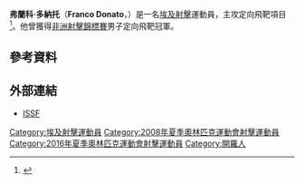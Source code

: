 {{Infobox sportsperson
| name           = 弗蘭科·多納托<br />''Franco Donato''
| image          = 
| caption        = 
| birth_name     = 
| fullname       = Franco Piero Donato
| nickname       = 
| nationality    = 
| residence      = 
| birth_date     = {{birth date and age|1981|9|8|df=yes}}
| birth_place    = [[埃及|埃及]][[開羅|開羅]]
| death_date     = 
| death_place    = 
| height         = {{height|m=1.65}}
| weight         = {{weight|kg=64}}
| website        = 
| country        = {{EGY}}
| sport          = [[射擊|射擊]]
| event          = 定向飛靶
| olympics       = 
| show-medals    = yes
| medaltemplates = 
{{MedalSport|男子[[射擊|射擊]]}}
{{MedalCountry|{{EGY}}}}
{{MedalCompetition|[[非洲射擊錦標賽|非洲射擊錦標賽]]}}
{{MedalGold|[[2015年非洲射擊錦標賽|2015年 開羅]]|定向飛靶}}
}}
'''弗蘭科·多納托'''（'''Franco Donato'''，{{bd|1981年|9月8日|catIdx=Donato, Franco}}）是一名[[埃及|埃及]][[射擊|射擊]]運動員，主攻定向飛靶項目<ref>{{cite web |url=http://www.issf-sports.org/athletes/athlete.ashx?personissfid=SHEGYM0809198101 |title=Franco Donato |publisher=ISSF |date=2016-05-12 |accessdate=2016-05-12 |archive-date=2016-05-06 |archive-url=https://web.archive.org/web/20160506214654/http://www.issf-sports.org/athletes/athlete.ashx?personissfid=SHEGYM0809198101 |dead-url=no }}</ref>。他曾獲得[[非洲射擊錦標賽|非洲射擊錦標賽]]男子定向飛靶冠軍。

== 參考資料 ==
{{Reflist}}

== 外部連結 ==
* [http://www.issf-sports.org/athletes/athlete.ashx?personissfid=SHEGYM0809198101 ISSF] {{Wayback|url=http://www.issf-sports.org/athletes/athlete.ashx?personissfid=SHEGYM0809198101 |date=20160506214654 }}

{{Egypt-stub}}

{{DEFAULTSORT:Donato, Franco}}
[[Category:埃及射擊運動員|Category:埃及射擊運動員]]
[[Category:2008年夏季奧林匹克運動會射擊運動員|Category:2008年夏季奧林匹克運動會射擊運動員]]
[[Category:2016年夏季奧林匹克運動會射擊運動員|Category:2016年夏季奧林匹克運動會射擊運動員]]
[[Category:開羅人|Category:開羅人]]